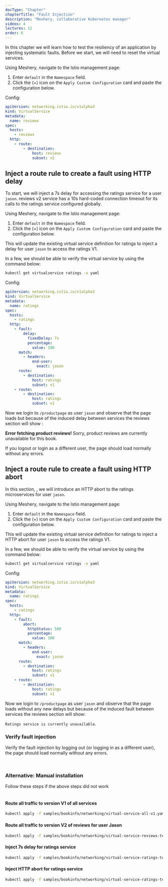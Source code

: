 ```yaml
---
docType: "Chapter"
chapterTitle: "Fault Injection"
description: "Meshery, collaborative Kubernetes manager"
videos: 4
lectures: 12
order: 6
---
```



<ChapterStyle>

In this chapter we will learn how to test the resiliency of an application by injecting systematic faults.
Before we start, we will need to reset the virtual services.

Using Meshery, navigate to the Istio management page:

1. Enter `default` in the `Namespace` field.
2. Click the (+) icon on the `Apply Custom Configuration` card and paste the configuration below.

Config:

```yaml
apiVersion: networking.istio.io/v1alpha3
kind: VirtualService
metadata:
  name: reviews
spec:
  hosts:
    - reviews
  http:
    - route:
        - destination:
            host: reviews
            subset: v2
```

<h2 class="chapter-sub-heading">Inject a route rule to create a fault using HTTP delay</h2>

To start, we will inject a 7s delay for accessing the ratings service for a user `jason`. reviews v2 service has a 10s hard-coded connection timeout for its calls to the ratings service configured globally.

Using Meshery, navigate to the Istio management page:

1. Enter `default` in the `Namespace` field.
2. Click the (+) icon on the `Apply Custom Configuration` card and paste the configuration below.

This will update the existing virtual service definition for ratings to inject a delay for user `jason` to access the ratings V1.

In a few, we should be able to verify the virtual service by using the command below:

```sh
kubectl get virtualservice ratings -o yaml
```

Config:

```yaml
apiVersion: networking.istio.io/v1alpha3
kind: VirtualService
metadata:
  name: ratings
spec:
  hosts:
    - ratings
  http:
    - fault:
        delay:
          fixedDelay: 7s
          percentage:
            value: 100
      match:
        - headers:
            end-user:
              exact: jason
      route:
        - destination:
            host: ratings
            subset: v1
    - route:
        - destination:
            host: ratings
            subset: v1
```

Now we login to `/productpage` as user `jason` and observe that the page loads but because of the induced delay between services the reviews section will show :

<b>Error fetching product reviews!</b>
Sorry, product reviews are currently unavailable for this book.

If you logout or login as a different user, the page should load normally without any errors.

<h2 class="chapter-sub-heading">Inject a route rule to create a fault using HTTP abort</h2>

In this section, , we will introduce an HTTP abort to the ratings microservices for user `jason`.

Using Meshery, navigate to the Istio management page:

1. Enter `default` in the `Namespace` field.
2. Click the (+) icon on the `Apply Custom Configuration` card and paste the configuration below.

This will update the existing virtual service definition for ratings to inject a HTTP abort for user `jason` to access the ratings V1.

In a few, we should be able to verify the virtual service by using the command below:

```sh
kubectl get virtualservice ratings -o yaml
```

Config:

```yaml
apiVersion: networking.istio.io/v1alpha3
kind: VirtualService
metadata:
  name: ratings
spec:
  hosts:
    - ratings
  http:
    - fault:
        abort:
          httpStatus: 500
          percentage:
            value: 100
      match:
        - headers:
            end-user:
              exact: jason
      route:
        - destination:
            host: ratings
            subset: v1
    - route:
        - destination:
            host: ratings
            subset: v1
```

Now we login to `/productpage` as user `jason` and observe that the page loads without any new delays but because of the induced fault between services the reviews section will show:

`Ratings service is currently unavailable`.

<h3 class="chapter-sub-heading"> Verify fault injection</h3>

Verify the fault injection by logging out (or logging in as a different user), the page should load normally without any errors.

<br />
<h3>Alternative: Manual installation</h3>
Follow these steps if the above steps did not work
<br />
<br />

<h4 class="chapter-alt-heading">Route all traffic to version V1 of all services</h4>

```sh
kubectl apply -f samples/bookinfo/networking/virtual-service-all-v1.yaml
```

<h4 class="chapter-alt-heading">Route all traffic to version V2 of reviews for user Jason</h4>

```sh
kubectl apply -f samples/bookinfo/networking/virtual-service-reviews-test-v2.yaml
```

<h4 class="chapter-alt-heading"> Inject 7s delay for ratings service</h4>

```sh
kubectl apply -f samples/bookinfo/networking/virtual-service-ratings-test-delay.yaml
```

<h4 class="chapter-alt-heading"> Inject HTTP abort for ratings service</h4>

```sh
kubectl apply -f samples/bookinfo/networking/virtual-service-ratings-test-abort.yaml
```

</ChapterStyle>
